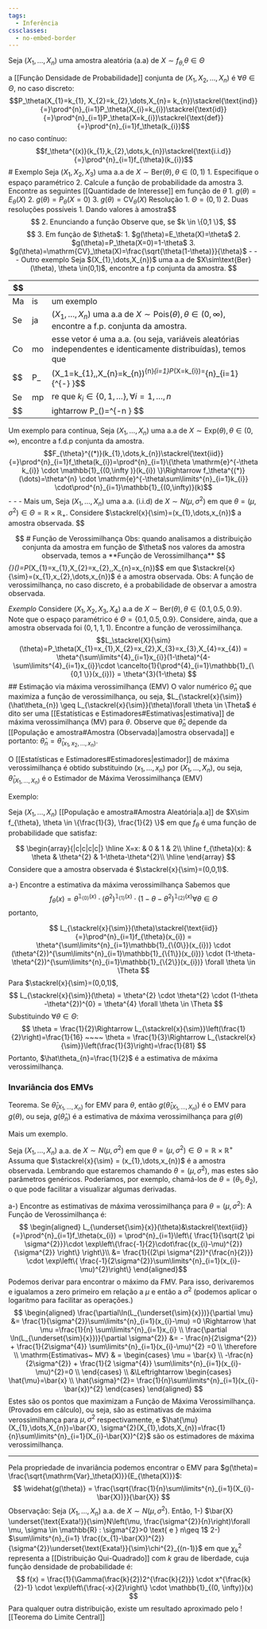 ```yaml
---
tags:
  - Inferência
cssclasses:
  - no-embed-border
---
```

Seja $(X_{1},\dots,X_{n})$ uma amostra aleatória (a.a) de $X\sim f_{\theta,}\theta \in \Theta$

a [[Função Densidade de Probabilidade]] conjunta de $(X_{1}, X_{2},\dots,X_{n})$ é $\forall \theta \in \Theta$,
no caso discreto:
$$P_\theta(X_{1}=k_{1}, X_{2}=k_{2},\dots,X_{n}= k_{n})\stackrel{\text{ind}}{=}\prod^{n}_{i=1}P_\theta(X_{i}=k_{i})\stackrel{\text{id}}{=}\prod^{n}_{i=1}P_\theta(X=k_{i})\stackrel{\text{def}}{=}\prod^{n}_{i=1}f_\theta(k_{i})$$
no caso contínuo:
$$f_\theta^{(x)}(k_{1},k_{2},\dots,k_{n})\stackrel{\text{i.i.d}}{=}\prod^{n}_{i=1}f_{\theta}(k_{i})$$
# Exemplo
Seja $(X_{1},X_{2},X_{3})$ uma a.a  de $X\sim \text{Ber}(\theta), \theta \in (0,1)$
1. Especifique o espaço paramétrico
2. Calcule a função de probabilidade da amostra
3. Encontre as seguintes [[Quantidade de Interesse]] em função de $\theta$
	1. $g(\theta)=E_\theta(X)$
	2. $g(\theta)=P_\theta(X=0)$
	3. $g(\theta)=\mathrm{CV}_\theta(X)$
Resolução
1. $\Theta=(0,1)$
2. Duas resoluções possíveis
	1. Dando valores à amostra$$\begin{aligned}
	     &(X_{1}, X_{2},X_{3})  &P(X_{1}= k_{1},X_{2}= k_{2},X_{3}= k_{3})= \prod ^{3}_{i=1}P_\theta(X=k_{1})\\
	     &(0,0,0) &(1-\theta)^{3}\\
	     &(0,0,1) &(1-\theta)^{2}\theta\\
	     &(0,1,0) &(1-\theta)^{2}\theta\\
	     &(1,0,0) &(1-\theta)^{2}\theta\\
	     &(0,1,1) &(1-\theta)\theta^2\\
	     &(1,0,1) &(1-\theta)\theta^{2}\\
		 &(1,1,0) &(1-\theta)\theta^{2}\\
		 &(1,1,1) &\theta^{3}\\
	     
	     \end{aligned}$$
	    2. Enunciando a função
	     Observe que, se $k \in \{0,1 \}$, $$\begin{aligned}
		 &P_\theta(X=k)=\theta^{k}(1-\theta)^{1-k}\cdot\mathbb{1}_{\{0,1 \}}(k)\Rightarrow\\
			&P_\theta(X_{1}=k,X_{2}=k_{2},X_{3}= k_{3})\stackrel{\text{i.i.d}}{=}\prod^{3}_{i=1}\{\theta^{k_{i}}(1-\theta)^{1-k_{1}}\mathbb{1}_{\{0,1 \}}(k_{1}) \} = \\
			&= \theta^{\sum\limits^{3}_{i=1}k_{1}}(1-\theta)^{3-\sum\limits^{3}_{i=1}k_{1}}\prod^{3}_{i=1}\mathbb{1}_{\{0,1\}}(k_{i})
		 \end{aligned}$$
3. Em função de $\theta$:
	1. $g(\theta)=E_\theta(X)=\theta$
	2. $g(\theta)=P_\theta(X=0)=1-\theta$
	3. $g(\theta)=\mathrm{CV}_\theta(X)=\frac{\sqrt{\theta(1-\theta)}}{\theta}$
- - -
Outro exemplo
Seja $(X_{1},\dots,X_{n})$ uma a.a de $X\sim\text{Ber}(\theta), \theta \in(0,1)$, encontre a f.p conjunta da amostra.
$$\begin{aligned}
P_\theta(X_{1}=k_{1},\dots,X_{n}=k_{n})\stackrel{\text{iid}}{=}\prod ^{n}_{i=1}P_\theta(X=k_{i})=\prod^{n}_{i=1}\{\theta^{k_{i}}(1-\theta)^{1-k_{i}}\mathbb{1}_{\{0,1 \}}(k_{i}) \}\\
\Rightarrow P_\theta(X_{1}=k_{1},\dots,X_{n}=k_{n})=\theta^{\sum\limits^{n}_{i=1}k_{1}}\cdot \theta^{n-\sum\limits^{n}_{i=i}k_{i}}\cdot\mathbb{1}_{\{0,1\}}(k_{i})
\end{aligned}$$
- - - 
Mais um exemplo
Seja $(X_{1},\dots,X_{n})$ uma a.a de $X\sim\text{Pois}(\theta), \theta \in(0,\infty)$, encontre a f.p. conjunta da amostra.
Como esse vetor é uma a.a. (ou seja, variáveis aleatórias independentes e identicamente distribuídas), temos que
$$P_\theta(X_1=k_{1},\dots,X_{n}=k_{n})\stackrel{\text{iid}}{=}\prod^{n}_{i=1}P_\theta(X=k_{i})=\prod^{n}_{i=1}\{\mathrm{e}^{-\theta} \cdot \frac{\theta^{k_{i}}}{k_{i}!}\}$$
Sempre que $k_{i}\in\{0,1,\dots \}, \forall i = 1,\dots,n$
$$\Rightarrow P_\theta(\dots)=\mathrm{e}^{-n \theta} \cdot \frac{\theta^{\sum\limits^{n}_{i=1}k_{i}}}{\prod^{n}_{i=1}(k_{i})!} $$
- - -
Um exemplo para contínua,
Seja $(X_{1},\dots,X_{n})$ uma a.a de $X\sim\text{Exp}(\theta), \theta \in(0,\infty)$, encontre a f.d.p conjunta da amostra.
$$F_{\theta}^{(*)}(k_{1},\dots,k_{n})\stackrel{\text{iid}}{=}\prod^{n}_{i=1}f_\theta(k_{i})=\prod^{n}_{i=1}\{\theta \mathrm{e}^{-\theta k_{i}} \cdot \mathbb{1}_{(0,\infty )}(k_{i}) \}\Rightarrow f_\theta^{(*)}(\dots)=\theta^{n} \cdot \mathrm{e}^{-\theta\sum\limits^{n}_{i=1}k_{i}} \cdot\prod^{n}_{i=1}\mathbb{1}_{(0,\infty)}(k)$$
- - -
Mais um,
Seja $(X_{1},\dots,X_{n})$ uma a.a. (i.i.d) de $X\sim N(\mu,\sigma^{2})$ em que $\theta=(\mu, \sigma^{2}) \in \Theta=\mathbb{R}\times \mathbb{R}_{+}$. Considere $\stackrel{x}{\sim}=(x_{1},\dots,x_{n})$ a amostra observada.
$$
\begin{aligned}
L_{\stackrel{X}{\sim}} \stackrel{\text{iid}}{=} \prod^{n}_{i=1}f_\theta(x_{i})=\prod^{n}_{i=1}\left\{\frac{1}{\sqrt{2 \pi \sigma^{2}}} \mathrm{exp}\{- \frac{1}{2\sigma^{2}}(x_{1}-\mu)^{2}\}\right\} = \frac{1}{(2 \pi \sigma^{2})^{\frac{x}{2}}}\cdot \mathrm{exp}\{- \frac{1}{2 \sigma^{2}} \sum\limits^{n}_{i=1}(x_{i}-\mu)^{2}  \}
\end{aligned}

$$
# Função de Verossimilhança
Obs: quando analisamos a distribuição conjunta da amostra em função de $\theta$ nos valores da amostra observada, temos a **Função de Verossimilhança**
$$\mathrm{L}_{\stackrel{x}{\sim}}(\theta)=P_\theta(X_{1}=x_{1},X_{2}=x_{2},\dots,X_{n}=x_{n})$$
em que $\stackrel{x}{\sim}=(x_{1},x_{2},\dots,x_{n})$ é a amostra observada.
Obs: A função de verossimilhança, no caso discreto, é a probabilidade de observar a amostra observada.

*Exemplo*
Considere $(X_{1},X_{2},X_{3},X_{4})$ a.a de $X\sim \text{Ber}(\theta), \theta \in \{0.1, 0.5, 0.9 \}$. Note que o espaço paramétrico é $\Theta=\{0.1,0.5,0.9 \}$. Considere, ainda, que a amostra observada foi $(0,1,1,1)$. Encontre a função de verossimilhança.
$$L_\stackrel{X}{\sim}(\theta)=P_\theta(X_{1}=x_{1},X_{2}=x_{2},X_{3}=x_{3},X_{4}=x_{4}) = \theta^{\sum\limits^{4}_{i=1}x_{i}}(1-\theta)^{4-\sum\limits^{4}_{i=1}x_{i}}\cdot \cancelto{1}{\prod^{4}_{i=1}\mathbb{1}_{\{0,1 \}}(x_{i})} = \theta^{3}(1-\theta) $$
## Estimação via máxima verossimilhança (EMV)
O valor numérico $\hat\theta_{n}$ que maximiza a função de verossimilhança, ou seja, $L_{\stackrel{x}{\sim}}(\hat\theta_{n}) \geq L_{\stackrel{x}{\sim}}(\theta)\forall \theta \in \Theta$ é dito ser uma [[Estatísticas e Estimadores#Estimativas|estimativa]] de máxima verossimilhança (MV) para $\theta$. Observe que $\hat\theta_{n}$ depende da [[População e amostra#Amostra (Observada)|amostra observada]] e portanto: $\hat\theta_{n} = \hat\theta_(x_{1},x_{2},\dots,x_{n})$.

O [[Estatísticas e Estimadores#Estimadores|estimador]] de máxima verossimilhança é obtido substituindo $(x_{1},\dots,x_{n})$ por $(X_{1},\dots,X_{n})$, ou seja, $\hat\theta_{(X_{1},\dots,X_{n})}$ é o Estimador de Máxima Verossimilhança (EMV)

Exemplo:

Seja $(X_{1},\dots,X_{n})$ [[População e amostra#Amostra Aleatória|a.a]] de $X\sim f_{\theta}, \theta \in \{\frac{1}{3}, \frac{1}{2} \}$ em que $f_\theta$ é uma função de probabilidade que satisfaz:

$$
\begin{array}{|c|c|c|c|}
\hline
X=x: & 0 & 1 & 2\\
\hline
f_{\theta}(x): & \theta & \theta^{2} & 1-\theta-\theta^{2}\\
\hline
\end{array}
$$
Considere que a amostra observada é $\stackrel{x}{\sim}=(0,0,1)$.

a-) Encontre a estimativa da máxima verossimilhança 
Sabemos que
$$
f_{\theta}(x)= \theta^{\mathbb{1}_{\{0\}}(x)} \cdot (\theta^{2})^{\mathbb{1}_{\{1\}}(x)} \cdot (1-\theta-\theta^{2})^{\mathbb{1}_{\{2\}}(x)} \forall \theta \in \Theta
$$
portanto,

$$
L_{\stackrel{x}{\sim}}(\theta)\stackrel{\text{iid}}{=}\prod^{n}_{i=1}f_{\theta}(x_{i})  = \theta^{\sum\limits^{n}_{i=1}\mathbb{1}_{\{0\}}(x_{i})} \cdot (\theta^{2})^{\sum\limits^{n}_{i=1}\mathbb{1}_{\{1\}}(x_{i})} \cdot (1-\theta-\theta^{2})^{\sum\limits^{n}_{i=1}\mathbb{1}_{\{2\}}(x_{i})} \forall \theta \in \Theta
$$
Para $\stackrel{x}{\sim}=(0,0,1)$,
$$
L_{\stackrel{x}{\sim}}(\theta) = \theta^{2} \cdot \theta^{2} \cdot (1-\theta -\theta^{2})^{0} = \theta^{4} \forall \theta \in \Theta
$$
Substituindo $\forall \theta \in \Theta$:
$$
\theta = \frac{1}{2}\Rightarrow L_{\stackrel{x}{\sim}}\left(\frac{1}{2}\right)=\frac{1}{16} ~~~~ \theta = \frac{1}{3}\Rightarrow L_{\stackrel{x}{\sim}}\left(\frac{1}{3}\right)=\frac{1}{81}
$$
Portanto, $\hat\theta_{n}=\frac{1}{2}$ é a estimativa de máxima verossimilhança.

### Invariância dos EMVs
Teorema.
Se $\hat\theta_{(X_{1},\dots,X_{n})}$ for EMV para $\theta$, então $g(\hat\theta_{(X_{1},\dots,X_{n})})$ é o EMV para $g(\theta)$, ou seja, $g(\hat\theta_n)$ é a estimativa de máxima verossimilhança para $g(\theta)$

Mais um exemplo.

Seja $(X_{1},\dots,X_{n})$ a.a. de $X\sim N(\mu, \sigma^2)$ em que $\theta = (\mu, \sigma^{2}) \in \Theta=\mathbb{R}\times \mathbb{R}^{+}$
Assuma que $\stackrel{x}{\sim} = (x_{1},\dots,x_{n})$ é a amostra observada.
Lembrando que estaremos chamando $\theta=(\mu, \sigma^{2})$, mas estes são parâmetros genéricos. Poderíamos, por exemplo, chamá-los de $\theta=(\theta_{1},\theta_{2})$, o que pode facilitar a visualizar algumas derivadas.

a-) Encontre as estimativas de máxima verossimilhança para $\theta = (\mu, \sigma^{2})$:
A Função de Verossimilhança é:
$$
\begin{aligned}
L_{\underset{\sim}{x}}(\theta)&\stackrel{\text{iid}}{=}\prod^{n}_{i=1}f_\theta(x_{i}) = \prod^{n}_{i=1}\left\{ \frac{1}{\sqrt{2 \pi \sigma^{2}}}\cdot \exp\left\{\frac{-1}{2}\cdot\frac{(x_{i}-\mu)^{2}}{\sigma^{2}} \right\} \right\}\\
&= \frac{1}{(2\pi \sigma^{2})^{\frac{n}{2}}} \cdot \exp\left\{ \frac{-1}{2\sigma^{2}}\sum\limits^{n}_{i=1}(x_{i}-\mu)^{2}\right\}
\end{aligned}$$
Podemos derivar para encontrar o máximo da FMV. Para isso, derivaremos e igualamos a zero primeiro em relação a $\mu$ e então a $\sigma^{2}$ (podemos aplicar o logaritmo para facilitar as operações.)
$$
\begin{aligned}
\frac{\partial\ln(L_{\underset{\sim}{x}})}{\partial \mu} &= \frac{1}{\sigma^{2}}\sum\limits^{n}_{i=1}(x_{i}-\mu) =0 \Rightarrow \hat \mu =\frac{1}{n} \sum\limits^{n}_{i=1}x_{i} \\
\frac{\partial \ln(L_{\underset{\sim}{x}})}{\partial \sigma^{2}} &= - \frac{n}{2\sigma^{2}} + \frac{1}{2\sigma^{4}} \sum\limits^{n}_{i=1}(x_{i}-\mu)^{2} =0 \\
\therefore \\
\mathrm{Estimativas~ MV} & = 
\begin{cases}
\mu = \bar{x} \\
-\frac{n}{2\sigma^{2}} + \frac{1}{2 \sigma^{4}} \sum\limits^{n}_{i=1}(x_{i}-\mu)^{2}=0 \\
\end{cases} \\
&\Leftrightarrow \begin{cases}
\hat{\mu}=\bar{x} \\
\hat{\sigma}^{2}= \frac{1}{n}\sum\limits^{n}_{i=1}(x_{i}-\bar{x})^{2}
\end{cases}
\end{aligned}
$$
Estes são os pontos que maximizam a Função de Máxima Verossimilhança. (Provados em cálculo), ou seja, são as estimativas de máxima verossimilhança para $\mu, \sigma^{2}$ respectivamente, e $\hat{\mu}(X_{1},\dots,X_{n})=\bar{X}, \sigma^{2}(X_{1},\dots,X_{n})=\frac{1}{n}\sum\limits^{n}_{i=1}(X_{i}-\bar{X})^{2}$ são os estimadores de máxima verossimilhança.

- - -

Pela propriedade de invariância podemos encontrar o EMV para $g(\theta)= \frac{\sqrt{\mathrm{Var}_\theta(X)}}{E_{\theta(X)}}$:
$$
\widehat{g(\theta)} = \frac{\sqrt{\frac{1}{n}\sum\limits^{n}_{i=1}(X_{i}-\bar{X})}}{\bar{X}}
$$
Observação:
Seja $(X_{1},\dots,X_{n})$ a.a. de $X\sim N(\mu, \sigma^{2})$. Então,
1-) $\bar{X} \underset{\text{Exata!}}{\sim}N\left(\mu, \frac{\sigma^{2}}{n}\right)\forall \mu, \sigma \in \mathbb{R} : \sigma^{2}>0 \text{ e } n\geq 1$
2-) $\sum\limits^{n}_{i=1} \frac{(x_{1}-\bar{X})^{2}}{\sigma^{2}}\underset{\text{Exata!}}{\sim}\chi^{2}_{(n-1)}$ em que $\chi^{2}_{k}$ representa a [[Distribuição Qui-Quadrado]] com $k$ grau de liberdade, cuja função densidade de probabilidade é:
$$
f(x) = \frac{1}{\Gamma(\frac{k}{2})2^{\frac{k}{2}}} \cdot x^{\frac{k}{2}-1} \cdot \exp\left\{\frac{-x}{2}\right\} \cdot \mathbb{1}_{(0, \infty)}(x)
$$
Para qualquer outra distribuição, existe um resultado aproximado pelo ![[Teorema do Limite Central]]
